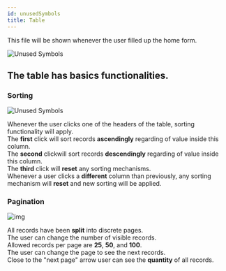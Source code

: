 ```yaml
---
id: unusedSymbols
title: Table
---
```


This file will be shown whenever the user filled up the home form.

<div style={{display: 'flex', alignItems: 'center', justifyContent: 'center'}}>
  <img
    align="center"
    src="../../../assets/docs/manual/unusedSymbols/afterSubmit.jpg"
    alt="Unused Symbols"
  />
</div>

## The table has basics functionalities.

### Sorting

<div
  style={{
    display: 'flex',
    alignItems: 'center',
    justifyContent: 'center',
    padding: '1rem 0',
  }}>
  <img
    align="center"
    src="../../../assets/docs/manual/unusedSymbols/columns.jpg"
    alt="Unused Symbols"
  />
</div>

Whenever the user clicks one of the headers of the table, sorting functionality will apply.  
The <strong>first</strong> click will sort records <strong> ascendingly</strong> regarding of value inside this column.  
The <strong>second</strong> clickwill sort records <strong>descendingly</strong> regarding of value inside this column.  
The <strong>third</strong> click will <strong>reset</strong> any sorting mechanisms.  
Whenever a user clicks a <strong>different</strong> column than previously, any sorting mechanism will <strong>reset</strong> and new sorting will be applied.

### Pagination

![img](../../../assets/docs/manual/unusedSymbols/pagination.jpg)

All records have been <strong>split</strong> into discrete pages.  
The user can change the number of visible records.  
Allowed records per page are <strong>25</strong>, <strong>50</strong>, and <strong>100</strong>.  
The user can change the page to see the next records.  
Close to the "next page" arrow user can see the <strong>quantity</strong> of all records.
